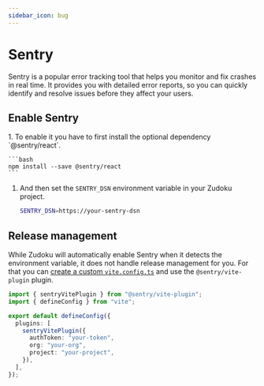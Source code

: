 ```yaml
---
sidebar_icon: bug
---
```


# Sentry

Sentry is a popular error tracking tool that helps you monitor and fix crashes in real time. It provides you with detailed error reports, so you can quickly identify and resolve issues before they affect your users.

## Enable Sentry

<Stepper>
1. To enable it you have to first install the optional dependency `@sentry/react`.

    ```bash
    npm install --save @sentry/react
    ```

1. And then set the `SENTRY_DSN` environment variable in your Zudoku project.

   ```bash
   SENTRY_DSN=https://your-sentry-dsn
   ```

</Stepper>

## Release management

While Zudoku will automatically enable Sentry when it detects the environment variable, it does not handle release management for you. For that you can [create a custom `vite.config.ts`](./vite-config) and use the `@sentry/vite-plugin` plugin.

```ts
import { sentryVitePlugin } from "@sentry/vite-plugin";
import { defineConfig } from "vite";

export default defineConfig({
  plugins: [
    sentryVitePlugin({
      authToken: "your-token",
      org: "your-org",
      project: "your-project",
    }),
  ],
});
```

